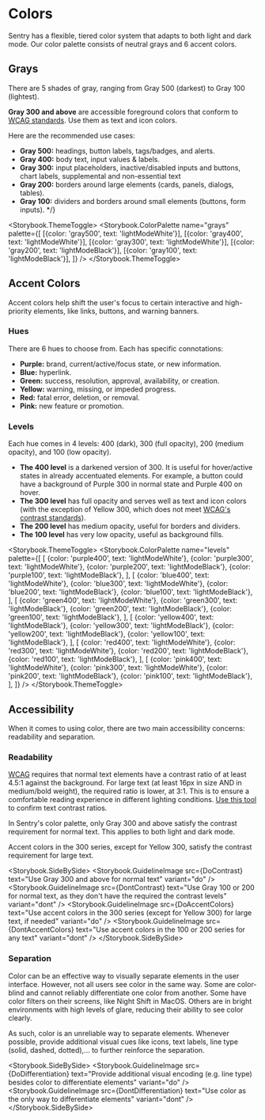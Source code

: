 

# Colors

Sentry has a flexible, tiered color system that adapts to both light and dark mode. Our color palette consists of neutral grays and 6 accent colors.

## Grays

There are 5 shades of gray, ranging from Gray 500 (darkest) to Gray 100 (lightest).

**Gray 300 and above** are accessible foreground colors that conform to [WCAG standards](https://www.w3.org/WAI/WCAG21/Understanding/contrast-minimum.html). Use them as text and icon colors.

Here are the recommended use cases:

- **Gray 500:** headings, button labels, tags/badges, and alerts.
- **Gray 400:** body text, input values & labels.
- **Gray 300:** input placeholders, inactive/disabled inputs and buttons, chart labels, supplemental and non-essential text
- **Gray 200:** borders around large elements (cards, panels, dialogs, tables).
- **Gray 100:** dividers and borders around small elements (buttons, form inputs). \*/}

<Storybook.ThemeToggle>
  <Storybook.ColorPalette
    name="grays"
    palette={[
      [{color: 'gray500', text: 'lightModeWhite'}],
      [{color: 'gray400', text: 'lightModeWhite'}],
      [{color: 'gray300', text: 'lightModeWhite'}],
      [{color: 'gray200', text: 'lightModeBlack'}],
      [{color: 'gray100', text: 'lightModeBlack'}],
    ]}
  />
</Storybook.ThemeToggle>

## Accent Colors

Accent colors help shift the user's focus to certain interactive and high-priority elements, like links, buttons, and warning banners.

### Hues

There are 6 hues to choose from. Each has specific connotations:

- **Purple:** brand, current/active/focus state, or new information.
- **Blue:** hyperlink.
- **Green:** success, resolution, approval, availability, or creation.
- **Yellow:** warning, missing, or impeded progress.
- **Red:** fatal error, deletion, or removal.
- **Pink:** new feature or promotion.

### Levels

Each hue comes in 4 levels: 400 (dark), 300 (full opacity), 200 (medium opacity), and 100 (low opacity).

- **The 400 level** is a darkened version of 300. It is useful for hover/active states in already accentuated elements. For example, a button could have a background of Purple 300 in normal state and Purple 400 on hover.
- **The 300 level** has full opacity and serves well as text and icon colors (with the exception of Yellow 300, which does not meet [WCAG's contrast standards](https://www.w3.org/WAI/WCAG21/Understanding/contrast-minimum.html)).
- **The 200 level** has medium opacity, useful for borders and dividers.
- **The 100 level** has very low opacity, useful as background fills.

<Storybook.ThemeToggle>
  <Storybook.ColorPalette
    name="levels"
    palette={[
      [
        {color: 'purple400', text: 'lightModeWhite'},
        {color: 'purple300', text: 'lightModeWhite'},
        {color: 'purple200', text: 'lightModeBlack'},
        {color: 'purple100', text: 'lightModeBlack'},
      ],
      [
        {color: 'blue400', text: 'lightModeWhite'},
        {color: 'blue300', text: 'lightModeWhite'},
        {color: 'blue200', text: 'lightModeBlack'},
        {color: 'blue100', text: 'lightModeBlack'},
      ],
      [
        {color: 'green400', text: 'lightModeWhite'},
        {color: 'green300', text: 'lightModeBlack'},
        {color: 'green200', text: 'lightModeBlack'},
        {color: 'green100', text: 'lightModeBlack'},
      ],
      [
        {color: 'yellow400', text: 'lightModeBlack'},
        {color: 'yellow300', text: 'lightModeBlack'},
        {color: 'yellow200', text: 'lightModeBlack'},
        {color: 'yellow100', text: 'lightModeBlack'},
      ],
      [
        {color: 'red400', text: 'lightModeWhite'},
        {color: 'red300', text: 'lightModeWhite'},
        {color: 'red200', text: 'lightModeBlack'},
        {color: 'red100', text: 'lightModeBlack'},
      ],
      [
        {color: 'pink400', text: 'lightModeWhite'},
        {color: 'pink300', text: 'lightModeWhite'},
        {color: 'pink200', text: 'lightModeBlack'},
        {color: 'pink100', text: 'lightModeBlack'},
      ],
    ]}
  />
</Storybook.ThemeToggle>

## Accessibility

When it comes to using color, there are two main accessibility concerns: readability and separation.

### Readability

[WCAG](https://www.w3.org/TR/WCAG21/) requires that normal text elements have a contrast ratio of at least 4.5:1 against the background. For large text (at least 16px in size AND in medium/bold weight), the required ratio is lower, at 3:1. This is to ensure a comfortable reading experience in different lighting conditions. [Use this tool](https://webaim.org/resources/contrastchecker/) to confirm text contrast ratios.

In Sentry's color palette, only Gray 300 and above satisfy the contrast requirement for normal text. This applies to both light and dark mode.

Accent colors in the 300 series, except for Yellow 300, satisfy the contrast requirement for large text.

<Storybook.SideBySide>
  <Storybook.GuidelineImage
    src={DoContrast}
    text="Use Gray 300 and above for normal text"
    variant="do"
  />
  <Storybook.GuidelineImage
    src={DontContrast}
    text="Use Gray 100 or 200 for normal text, as they don't have the required the contrast levels"
    variant="dont"
  />
  <Storybook.GuidelineImage
    src={DoAccentColors}
    text="Use accent colors in the 300 series (except for Yellow 300) for large text, if needed"
    variant="do"
  />
  <Storybook.GuidelineImage
    src={DontAccentColors}
    text="Use accent colors in the 100 or 200 series for any text"
    variant="dont"
  />
</Storybook.SideBySide>

### Separation

Color can be an effective way to visually separate elements in the user interface. However, not all users see color in the same way. Some are color-blind and cannot reliably differentiate one color from another. Some have color filters on their screens, like Night Shift in MacOS. Others are in bright environments with high levels of glare, reducing their ability to see color clearly.

As such, color is an unreliable way to separate elements. Whenever possible, provide additional visual cues like icons, text labels, line type (solid, dashed, dotted),… to further reinforce the separation.

<Storybook.SideBySide>
  <Storybook.GuidelineImage
    src={DoDifferentiation}
    text="Provide additional visual encoding (e.g. line type) besides color to differentiate elements"
    variant="do"
  />
  <Storybook.GuidelineImage
    src={DontDifferentiation}
    text="Use color as the only way to differentiate elements"
    variant="dont"
  />
</Storybook.SideBySide>
